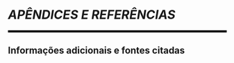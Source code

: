 
```{=latex}
\cftaddtitleline{toc}{chapter}{\rule{\textwidth}{0.4pt}}{}
```

# *APÊNDICES E REFERÊNCIAS* {#parte-9 .unnumbered}

<!--script for generating HORIZONTAL LINE-->
<hr style="height:5px;border-width:0;color:black;background-color:black">

## Informações adicionais e fontes citadas {.unnumbered}

```{=latex}
\markboth{}{}
\par\noindent\rule{\textwidth}{0.05in}
```
